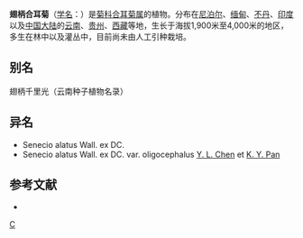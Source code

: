 {{Speciesbox 
| genus = Synotis
| species = alata
| authority = (Wall. ex DC.) C. Jeffrey et [[陈艺林|Y. L. Chen]]
}}

'''翅柄合耳菊'''（[[学名|学名]]：{{lang|la|''Synotis alata''}}）是[[菊科|菊科]][[合耳菊属|合耳菊属]]的植物。分布在[[尼泊尔|尼泊尔]]、[[缅甸|缅甸]]、[[不丹|不丹]]、[[印度|印度]]以及[[中国大陆|中国大陆]]的[[云南|云南]]、[[贵州|贵州]]、[[西藏|西藏]]等地，生长于海拔1,900米至4,000米的地区，多生在林中以及灌丛中，目前尚未由人工引种栽培。

== 别名 ==
翅柄千里光（云南种子植物名录）

== 异名 ==
* Senecio alatus Wall. ex DC.
* Senecio alatus Wall. ex DC. var. oligocephalus [[陈艺林|Y. L. Chen]] et [[潘开玉|K. Y. Pan]]

== 参考文献 ==
<div class="references-small">
* {{cite web| url =http://www.bioinfo.cn/db05/KmzwSpecies.php?action=view&id=3934| title =翅柄合耳菊| work =《中国高等植物数据库全库》| publisher =中国科学院微生物研究所| author =昆明植物研究所| accessdate =2009-02-25| deadurl =yes| archiveurl =https://web.archive.org/web/20160305015346/http://www.bioinfo.cn/db05/KmzwSpecies.php?action=view&id=3934| archivedate =2016-03-05}}
</div>
{{Taxonbar|from=Q15230855}}

[[Category:合耳菊属|C]]